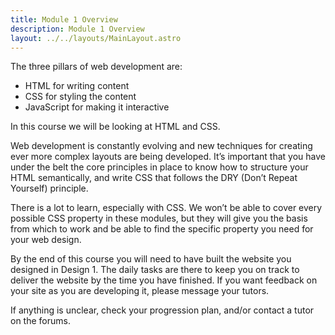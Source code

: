 ```yaml
---
title: Module 1 Overview
description: Module 1 Overview
layout: ../../layouts/MainLayout.astro
---
```


The three pillars of web development are:

- HTML for writing content
- CSS for styling the content
- JavaScript for making it interactive

In this course we will be looking at HTML and CSS.

Web development is constantly evolving and new techniques for creating ever more complex layouts are being developed. It’s important that you have under the belt the core principles in place to know how to structure your HTML semantically, and write CSS that follows the DRY (Don’t Repeat Yourself) principle.

There is a lot to learn, especially with CSS. We won’t be able to cover every possible CSS property in these modules, but they will give you the basis from which to work and be able to find the specific property you need for your web design.

By the end of this course you will need to have built the website you designed in Design 1. The daily tasks are there to keep you on track to deliver the website by the time you have finished. If you want feedback on your site as you are developing it, please message your tutors.

If anything is unclear, check your progression plan, and/or contact a tutor on the forums.
